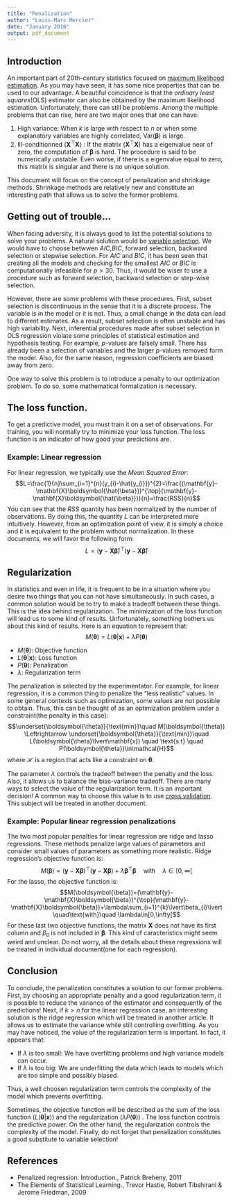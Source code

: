 ---
title: "Penalization"
author: "Louis-Marc Mercier"
date: "January 2016"
output: pdf_document
---

## Introduction
An important part of 20th-century statistics focused on [maximum likelihood estimation](https://en.wikipedia.org/wiki/Maximum_likelihood). As you may have seen, it has some nice properties that can be used to our advantage. A beautiful coincidence is that the *ordinary least squares*(OLS) estimator can also be obtained by the maximum likelihood estimation. Unfortunately, there can still be problems. Among the multiple problems that can rise, here are two major ones that one can have:

1. High variance: When $k$ is large with respect to $n$ or when some explanatory variables are highly correlated, Var($\boldsymbol{\beta}$) is large.
2. Ill-conditionned $(\mathbf{X}^{\top}\mathbf{X})$ : If the matrix $(\mathbf{X}^{\top}\mathbf{X})$ has a eigenvalue near of zero, the computation of $\boldsymbol{\beta}$ is hard. The procedure is said to be numerically unstable. Even worse, if there is a eigenvalue equal to zero, this matrix is singular and there is no unique solution.

This document will focus on the concept of penalization and shrinkage methods. Shrinkage methods are relatively new and constitute an interesting path that allows us to solve the former problems.

## Getting out of trouble...
When facing adversity, it is always good to list the potential solutions to solve your problems. A natural solution would be [variable selection](https://en.wikipedia.org/wiki/Feature_selection). We would have to choose betwwen $AIC$,$BIC$, forward selection, backward selection or stepwise selection. For $AIC$ and $BIC$, it has been seen that creating all the models and checking for the smallest $AIC$ or $BIC$ is computationally infeasible for $p>30$. Thus, it would be wiser to use a procedure such as forward selection, backward selection or step-wise selection. 

However, there are some problems with these procedures. First, subset selection is discontinuous in the sense that it is a discrete process. The variable is in the model or it is not. Thus, a small change in the data can lead to different estimates. As a result, subset selection is often unstable and has high variability. Next, inferential procedures made after subset selection in OLS regression violate some principles of statistical estimation and hypothesis testing. For example, $p$-values are falsely small. There has already been a selection of variables and the larger $p$-values removed form the model. Also, for the same reason, regression coefficients are biased away from zero. 

One way to solve this problem is to introduce a penalty to our optimization problem. To do so, some mathematical formalization is necessary.

## The loss function.
To get a predictive model, you must train it on a set of observations. For training, you will normally try to minimize your loss function. The loss function is an indicator of how good your predictions are. 

### Example: Linear regression
For linear regression, we typically use the *Mean Squared Error*:
$$L=\frac{1}{n}\sum_{i=1}^{n}(y_{i}-\hat{y_{i}})^{2}=\frac{(\mathbf{y}-\mathbf{X}\boldsymbol{\hat{\beta}})^{\top}(\mathbf{y}-\mathbf{X}\boldsymbol{\hat{\beta}})}{n}=\frac{RSS}{n}$$
You can see that the $RSS$ quantity has been normalized by the number of observations. By doing this, the quantity $L$ can be interpreted more intuitively. However, from an optimization point of view, it is simply a choice and it is equivalent to the problem without normalization. In these documents, we will favor the following form:
$$L=(\mathbf{y}-\mathbf{X}\boldsymbol{\hat{\beta}})^{\top}(\mathbf{y}-\mathbf{X}\boldsymbol{\hat{\beta}})$$

## Regularization 
In statistics and even in life, it is frequent to be in a situation where you desire two things that you can not have simultaneously. In such cases, a common solution would be to try to make a tradeoff between these things. This is the idea behind regularization. The minimization of the loss function will lead us to some kind of results. Unfortunately, something bothers us about this kind of results. Here is an equation to represent that:
$$M(\boldsymbol{\theta})=L(\boldsymbol{\theta}\lvert\mathbf{x})+\lambda P(\boldsymbol{\theta})$$

* $M(\boldsymbol{\theta})$: Objective function
* $L(\boldsymbol{\theta}\lvert\mathbf{x})$: Loss function
* $P(\boldsymbol{\theta})$: Penalization 
* $\lambda$: Regularization term 

The penalization is selected by the experimentator. For example, for linear regression, it is a common thing to penalize the "less realistic" values. In some general contexts such as optimization, some values are not possible to obtain. Thus, this can be thought of as an optimization problem under a constraint(the penalty in this case):
$$\underset{\boldsymbol{\theta}}{\text{min}}\quad M(\boldsymbol{\theta}) \Leftrightarrow \underset{\boldsymbol{\theta}}{\text{min}}\quad L(\boldsymbol{\theta}\lvert\mathbf{x}) \quad \text{s.t} \quad P(\boldsymbol{\theta})\in\mathcal{H}$$
where $\mathcal{H}$ is a region that acts like a constraint on $\boldsymbol{\theta}$.

The parameter $\lambda$ controls the tradeoff between the penalty and the loss. Also, it allows us to balance the bias-variance tradeoff. There are many ways to select the value of the regularization term. It is an important decision! A common way to choose this value is to use [cross validation](https://en.wikipedia.org/wiki/Cross-validation_(statistics)). This subject will be treated in another document. 

### Example: Popular linear regression penalizations
The two most popular penalties for linear regression are ridge and lasso regressions. These methods penalize large values of parameters and consider small values of parameters as something more realistic. Ridge regression's objective function is:
$$M(\boldsymbol{\beta})=(\mathbf{y}-\mathbf{X}\boldsymbol{\beta})^{\top}(\mathbf{y}-\mathbf{X}\boldsymbol{\beta})+\lambda\boldsymbol{\beta}^{\top}\boldsymbol{\beta} \quad\text{with}\quad \lambda\in[0,\infty[$$
For the lasso, the objective function is:
$$M(\boldsymbol{\beta})=(\mathbf{y}-\mathbf{X}\boldsymbol{\beta})^{\top}(\mathbf{y}-\mathbf{X}\boldsymbol{\beta})+\lambda\sum_{i=1}^{k}\lvert\beta_{i}\lvert \quad\text{with}\quad \lambda\in[0,\infty[$$
For these last two objective functions, the matrix $\mathbf{X}$ does not have its first column and $\beta_{0}$ is not included in $\boldsymbol{\beta}$. This kind of caracteristics might seem weird and unclear. Do not worry, all the details about these regressions will be treated in individual document(one for each regression). 

## Conclusion
To conclude, the penalization constitutes a solution to our former problems. First, by choosing an appropriate penalty and a good regularization term, it is possible to reduce the variance of the estimator and consequently of the predictions! Next, if $k>n$ for the linear regression case, an interesting solution is the ridge regression which will be treated in another article. It allows us to estimate the variance while still controlling overfitting. As you may have noticed, the value of the regularization term is important. In fact, it appears that:

* If $\lambda$ is too small: We have overfitting problems and high variance models can occur.
* If $\lambda$ is too big: We are underfitting the data which leads to models which are too simple and possibly biased. 

Thus, a well choosen regularization term controls the complexity of the model which prevents overfitting.

Sometimes, the objective function will be described as the sum of the loss function ($L(\boldsymbol{\theta}\lvert\mathbf{x})$) and the regularization ($\lambda P(\boldsymbol{\theta})$) . The loss function controls the predictive power. On the other hand, the regularization controls the complexity of the model. Finally, do not forget that penalization constitutes a good substitute to variable selection!

## References
* Penalized regression: Introduction.,
  Patrick Breheny,
  2011
* The Elements of Statistical Learning.,
  Trevor Hastie, Robert Tibshirani & Jerome Friedman,
  2009
